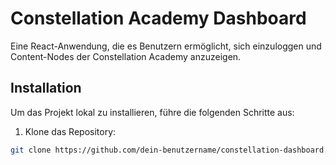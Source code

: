 # Constellation Academy Dashboard

Eine React-Anwendung, die es Benutzern ermöglicht, sich einzuloggen und Content-Nodes der Constellation Academy anzuzeigen.

## Installation

Um das Projekt lokal zu installieren, führe die folgenden Schritte aus:

1. Klone das Repository:

```bash
git clone https://github.com/dein-benutzername/constellation-dashboard.git
```
